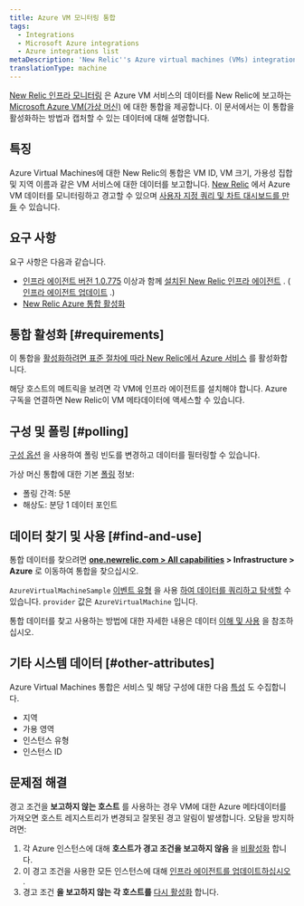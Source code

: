 ```yaml
---
title: Azure VM 모니터링 통합
tags:
  - Integrations
  - Microsoft Azure integrations
  - Azure integrations list
metaDescription: 'New Relic''s Azure virtual machines (VMs) integration: how to enable it, and what data it reports.'
translationType: machine
---
```


[New Relic 인프라 모니터링](/docs/infrastructure) 은 Azure VM 서비스의 데이터를 New Relic에 보고하는 [Microsoft Azure VM(가상 머신)](https://docs.microsoft.com/en-us/azure/virtual-machines/) 에 대한 통합을 제공합니다. 이 문서에서는 이 통합을 활성화하는 방법과 캡처할 수 있는 데이터에 대해 설명합니다.

## 특징

Azure Virtual Machines에 대한 New Relic의 통합은 VM ID, VM 크기, 가용성 집합 및 지역 이름과 같은 VM 서비스에 대한 데이터를 보고합니다. [New Relic](/docs/infrastructure) 에서 Azure VM 데이터를 모니터링하고 경고할 수 있으며 [사용자 지정 쿼리 및 차트 대시보드를 만들](/docs/using-new-relic/data/understand-data/query-new-relic-data) 수 있습니다.

## 요구 사항

요구 사항은 다음과 같습니다.

* [인프라 에이전트 버전 1.0.775](/docs/release-notes/infrastructure-release-notes/infrastructure-agent-release-notes) 이상과 함께 [설치된 New Relic 인프라 에이전트](/docs/infrastructure/new-relic-infrastructure/installation) . ( [인프라 에이전트 업데이트](/docs/infrastructure/new-relic-infrastructure/installation/update-infrastructure-agent) .)
* [New Relic Azure 통합 활성화](/docs/infrastructure/microsoft-azure-integrations/getting-started/activate-azure-integrations)

## 통합 활성화 [#requirements]

이 통합을 [활성화하려면 표준 절차에 따라 New Relic에서 Azure 서비스](/docs/infrastructure/microsoft-azure-integrations/getting-started/activate-azure-integrations) 를 활성화합니다.

<Callout variant="important">
  해당 호스트의 메트릭을 보려면 각 VM에 인프라 에이전트를 설치해야 합니다. Azure 구독을 연결하면 New Relic이 VM 메타데이터에 액세스할 수 있습니다.
</Callout>

## 구성 및 폴링 [#polling]

[구성 옵션](/docs/integrations/new-relic-integrations/getting-started/configure-polling-frequency-data-collection-cloud-integrations) 을 사용하여 폴링 빈도를 변경하고 데이터를 필터링할 수 있습니다.

가상 머신 통합에 대한 기본 [폴링](/docs/infrastructure/microsoft-azure-integrations/azure-integrations-list/azure-polling-intervals-infrastructure-integrations) 정보:

* 폴링 간격: 5분
* 해상도: 분당 1 데이터 포인트

## 데이터 찾기 및 사용 [#find-and-use]

통합 데이터를 찾으려면 **[one.newrelic.com > All capabilities](https://one.newrelic.com/all-capabilities) > Infrastructure > Azure** 로 이동하여 통합을 찾으십시오.

`AzureVirtualMachineSample` [이벤트 유형](/docs/data-apis/understand-data/new-relic-data-types/#event-data) 을 사용 [하여 데이터를 쿼리하고 탐색할](/docs/using-new-relic/data/understand-data/query-new-relic-data) 수 있습니다. `provider` 값은 `AzureVirtualMachine` 입니다.

통합 데이터를 찾고 사용하는 방법에 대한 자세한 내용은 데이터 [이해 및 사용](/docs/infrastructure/integrations/find-use-infrastructure-integration-data) 을 참조하십시오.

## 기타 시스템 데이터 [#other-attributes]

Azure Virtual Machines 통합은 서비스 및 해당 구성에 대한 다음 [특성](/docs/accounts-partnerships/education/getting-started-new-relic/glossary#attribute) 도 수집합니다.

* 지역
* 가용 영역
* 인스턴스 유형
* 인스턴스 ID

## 문제점 해결

경고 조건을 **보고하지 않는 호스트** 를 사용하는 경우 VM에 대한 Azure 메타데이터를 가져오면 호스트 레지스트리가 변경되고 잘못된 경고 알림이 발생합니다. 오탐을 방지하려면:

1. 각 Azure 인스턴스에 대해 **호스트가 경고 조건을 보고하지 않음** 을 [비활성화](/docs/infrastructure/new-relic-infrastructure/infrastructure-alert-conditions/infrastructure-alerts-add-edit-or-view-host-alert-information#maintain-alerts) 합니다.
2. 이 경고 조건을 사용한 모든 인스턴스에 대해 [인프라 에이전트를 업데이트하십시오](/docs/infrastructure/new-relic-infrastructure/installation/update-infrastructure-agent) .
3. 경고 조건 **을 보고하지 않는 각 호스트를** [다시 활성화](/docs/infrastructure/new-relic-infrastructure/infrastructure-alert-conditions/infrastructure-alerts-add-edit-or-view-host-alert-information#maintain-alerts) 합니다.